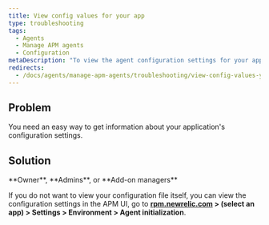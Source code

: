 ```yaml
---
title: View config values for your app
type: troubleshooting
tags:
  - Agents
  - Manage APM agents
  - Configuration
metaDescription: "To view the agent configuration settings for your app without having to open the config file itself, use New Relic APM's Agent initialization page."
redirects:
  - /docs/agents/manage-apm-agents/troubleshooting/view-config-values-your-app
---
```


## Problem

You need an easy way to get information about your application's configuration settings.

## Solution

<Callout variant="tip">
  **Owner**, **Admins**, or **Add-on managers**
</Callout>

If you do not want to view your configuration file itself, you can view the configuration settings in the APM UI, go to **[rpm.newrelic.com](https://rpm.newrelic.com) > (select an app) > Settings > Environment > Agent initialization**.
